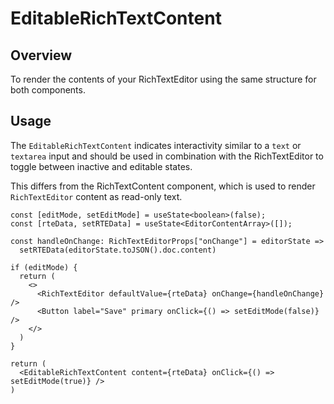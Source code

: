
<Meta of={EditableRichTextContentStories} />

# EditableRichTextContent

<ResourceLinks
  sourceCode="https://github.com/cultureamp/kaizen-design-system/tree/main/packages/components/src/RichTextEditor/EditableRichTextContent"
  className="!mb-8"
/>

<KAIOInstallation exportNames="EditableRichTextContent" />

## Overview

To render the contents of your <LinkTo pageId="components-richtexteditor">RichTextEditor</LinkTo> using the same structure for both components.


<Canvas of={EditableRichTextContentStories.Playground} />
<Controls of={EditableRichTextContentStories.Playground} />

## Usage

The `EditableRichTextContent` indicates interactivity similar to a `text` or `textarea` input and should be used in combination with the <LinkTo pageId="components-richtexteditor">RichTextEditor</LinkTo> to toggle between inactive and editable states.

This differs from the <LinkTo pageId="components-richtextcontent">RichTextContent</LinkTo> component, which is used to render `RichTextEditor` content as read-only text.


```tsx
const [editMode, setEditMode] = useState<boolean>(false);
const [rteData, setRTEData] = useState<EditorContentArray>([]);

const handleOnChange: RichTextEditorProps["onChange"] = editorState =>
  setRTEData(editorState.toJSON().doc.content)

if (editMode) {
  return (
    <>
      <RichTextEditor defaultValue={rteData} onChange={handleOnChange} />
      <Button label="Save" primary onClick={() => setEditMode(false)} />
    </>
  )
}

return (
  <EditableRichTextContent content={rteData} onClick={() => setEditMode(true)} />
)
```

<Canvas of={EditableRichTextContentStories.UsageExample} />
